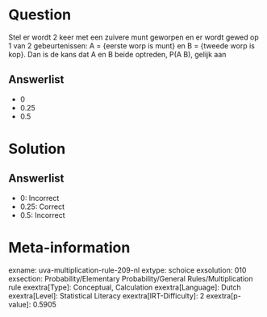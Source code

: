 Question
========

Stel er wordt 2 keer met een zuivere munt geworpen en er wordt gewed op
1 van 2 gebeurtenissen: A = {eerste worp is munt} en B = {tweede worp is
kop}. Dan is de kans dat A en B beide optreden, P(A B), gelijk aan

Answerlist
----------

* 0
* 0.25
* 0.5

Solution
========

Answerlist
----------

* 0: Incorrect
* 0.25: Correct
* 0.5: Incorrect

Meta-information
================
exname: uva-multiplication-rule-209-nl
extype: schoice
exsolution: 010
exsection: Probability/Elementary Probability/General Rules/Multiplication rule
exextra[Type]: Conceptual, Calculation
exextra[Language]: Dutch
exextra[Level]: Statistical Literacy
exextra[IRT-Difficulty]: 2
exextra[p-value]: 0.5905

